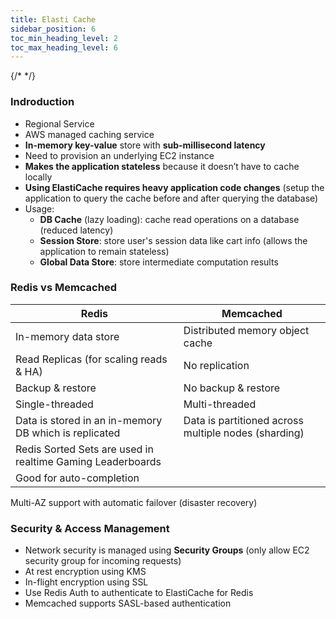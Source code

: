 ```yaml
---
title: Elasti Cache
sidebar_position: 6
toc_min_heading_level: 2
toc_max_heading_level: 6
---
```


{/* <TOCInline toc={toc} minHeadingLevel={1} maxHeadingLevel={1} /> */}

### Indroduction

- Regional Service
- AWS managed caching service
- **In-memory key-value** store with **sub-millisecond latency**
- Need to provision an underlying EC2 instance
- **Makes the application stateless** because it doesn’t have to cache locally
- **Using ElastiCache requires heavy application code changes** (setup the application to query the cache before and after querying the database)
- Usage:
  - **DB Cache** (lazy loading): cache read operations on a database (reduced latency)
  - **Session Store**: store user's session data like cart info (allows the application to remain stateless)
  - **Global Data Store**: store intermediate computation results

### Redis vs Memcached

Redis | Memcached 
--- | --- 
In-memory data store | Distributed memory object cache
 Read Replicas (for scaling reads & HA)	| No replication
Backup & restore	| No backup & restore
Single-threaded	| Multi-threaded
Data is stored in an in-memory DB which is replicated	| Data is partitioned across multiple nodes (sharding)
Redis Sorted Sets are used in realtime Gaming Leaderboards	|
Good for auto-completion	|
Multi-AZ support with automatic failover (disaster recovery)	

### Security & Access Management
- Network security is managed using **Security Groups** (only allow EC2 security group for incoming requests)
- At rest encryption using KMS
- In-flight encryption using SSL
- Use Redis Auth to authenticate to ElastiCache for Redis
- Memcached supports SASL-based authentication